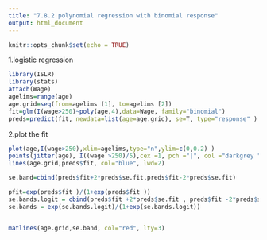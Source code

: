 ```yaml
---
title: "7.8.2 polynomial regression with binomial response"
output: html_document
---
```


```r
knitr::opts_chunk$set(echo = TRUE)
```


1.logistic regression
```R
library(ISLR)
library(stats)
attach(Wage)
agelims=range(age)
age.grid=seq(from=agelims [1], to=agelims [2])
fit=glm(I(wage>250)~poly(age,4),data=Wage, family="binomial")
preds=predict(fit, newdata=list(age=age.grid), se=T, type="response" )
```

2.plot the fit
```R
plot(age,I(wage>250),xlim=agelims,type="n",ylim=c(0,0.2) )
points(jitter(age), I((wage >250)/5),cex =1, pch ="|", col ="darkgrey ") #pcl:plot character; jitter:add noise to variable
lines(age.grid,preds$fit, col="blue", lwd=2)

se.band=cbind(preds$fit+2*preds$se.fit,preds$fit-2*preds$se.fit)

pfit=exp(preds$fit )/(1+exp(preds$fit ))
se.bands.logit = cbind(preds$fit +2*preds$se.fit , preds$fit -2*preds$se.fit)
se.bands = exp(se.bands.logit)/(1+exp(se.bands.logit))


matlines(age.grid,se.band, col="red", lty=3)
```